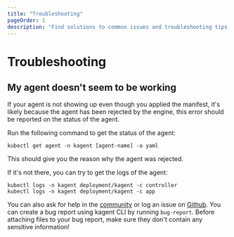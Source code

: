 ```yaml
---
title: "Troubleshooting"
pageOrder: 1
description: "Find solutions to common issues and troubleshooting tips for kagent."
---
```


# Troubleshooting

## My agent doesn't seem to be working

If your agent is not showing up even though you applied the manifest, it's likely because the agent has been rejected by the engine, this error should be reported on the status of the agent.

Run the following command to get the status of the agent:

```shell
kubectl get agent -n kagent [agent-name] -o yaml
```

This should give you the reason why the agent was rejected.

If it's not there, you can try to get the logs of the agent:

```shell
kubectl logs -n kagent deployment/kagent -c controller
kubectl logs -n kagent deployment/kagent -c app
```

You can also ask for help in the [community](https://discord.gg/Fu3k65f2k3) or log an issue on [Github](https://github.com/kagent-dev/kagent). You can create a bug report using kagent CLI by running `bug-report`. Before attaching files to your bug report, make sure they don't contain any sensitive information!
